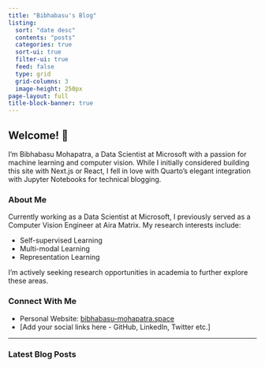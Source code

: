 ```yaml
---
title: "Bibhabasu's Blog"
listing:
  sort: "date desc"
  contents: "posts"
  categories: true
  sort-ui: true
  filter-ui: true
  feed: false
  type: grid
  grid-columns: 3
  image-height: 250px
page-layout: full
title-block-banner: true
---
```


## Welcome! 👋

I'm Bibhabasu Mohapatra, a Data Scientist at Microsoft with a passion for machine learning and computer vision. While I initially considered building this site with Next.js or React, I fell in love with Quarto's elegant integration with Jupyter Notebooks for technical blogging.

### About Me

Currently working as a Data Scientist at Microsoft, I previously served as a Computer Vision Engineer at Aira Matrix. My research interests include:

- Self-supervised Learning
- Multi-modal Learning
- Representation Learning

I'm actively seeking research opportunities in academia to further explore these areas.

### Connect With Me

- Personal Website: [bibhabasu-mohapatra.space](https://bibhabasu-mohapatra.space)
- [Add your social links here - GitHub, LinkedIn, Twitter etc.]

---

### Latest Blog Posts

